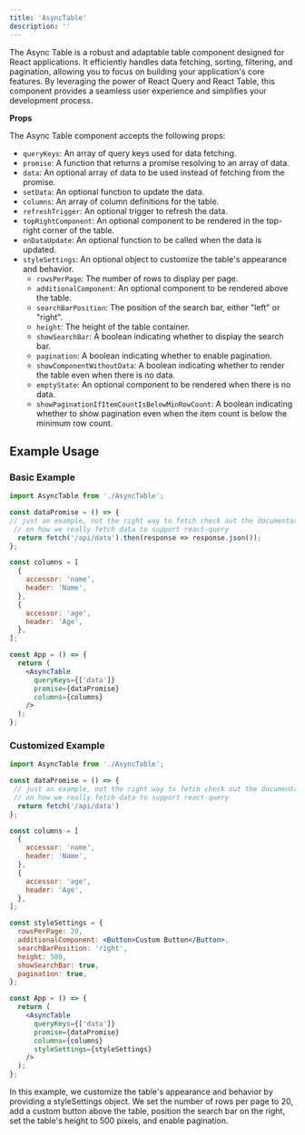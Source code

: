 ```yaml
---
title: 'AsyncTable'
description: ''
---
```

The Async Table is a robust and adaptable table component designed for React applications. It efficiently handles data fetching, sorting, filtering, and pagination, allowing you to focus on building your application's core features. By leveraging the power of React Query and React Table, this component provides a seamless user experience and simplifies your development process.

**Props**

The Async Table component accepts the following props:

- `queryKeys`: An array of query keys used for data fetching.
- `promise`: A function that returns a promise resolving to an array of data.
- `data`: An optional array of data to be used instead of fetching from the promise.
- `setData`: An optional function to update the data.
- `columns`: An array of column definitions for the table.
- `refreshTrigger`: An optional trigger to refresh the data.
- `topRightComponent`: An optional component to be rendered in the top-right corner of the table.
- `onDataUpdate`: An optional function to be called when the data is updated.
- `styleSettings`: An optional object to customize the table's appearance and behavior.
    - `rowsPerPage`: The number of rows to display per page.
    - `additionalComponent`: An optional component to be rendered above the table.
    - `searchBarPosition`: The position of the search bar, either "left" or "right".
    - `height`: The height of the table container.
    - `showSearchBar`: A boolean indicating whether to display the search bar.
    - `pagination`: A boolean indicating whether to enable pagination.
    - `showComponentWithoutData`: A boolean indicating whether to render the table even when there is no data.
    - `emptyState`: An optional component to be rendered when there is no data.
    - `showPaginationIfItemCountIsBelowMinRowCount`: A boolean indicating whether to show pagination even when the item count is below the minimum row count.

## Example Usage

### Basic Example

```jsx
import AsyncTable from './AsyncTable';

const dataPromise = () => {
// just an example, not the right way to fetch check out the documentation
 // on how we really fetch data to support react-query
  return fetch('/api/data').then(response => response.json());
};

const columns = [
  {
    accessor: 'name',
    header: 'Name',
  },
  {
    accessor: 'age',
    header: 'Age',
  },
];

const App = () => {
  return (
    <AsyncTable
      queryKeys={['data']}
      promise={dataPromise}
      columns={columns}
    />
  );
};
```

### Customized Example

```jsx
import AsyncTable from './AsyncTable';

const dataPromise = () => {
 // just an example, not the right way to fetch check out the documentation
 // on how we really fetch data to support react-query
  return fetch('/api/data')
};

const columns = [
  {
    accessor: 'name',
    header: 'Name',
  },
  {
    accessor: 'age',
    header: 'Age',
  },
];

const styleSettings = {
  rowsPerPage: 20,
  additionalComponent: <Button>Custom Button</Button>,
  searchBarPosition: 'right',
  height: 500,
  showSearchBar: true,
  pagination: true,
};

const App = () => {
  return (
    <AsyncTable
      queryKeys={['data']}
      promise={dataPromise}
      columns={columns}
      styleSettings={styleSettings}
    />
  );
};
```

In this example, we customize the table's appearance and behavior by providing a styleSettings object. We set the number of rows per page to 20, add a custom button above the table, position the search bar on the right, set the table's height to 500 pixels, and enable pagination.